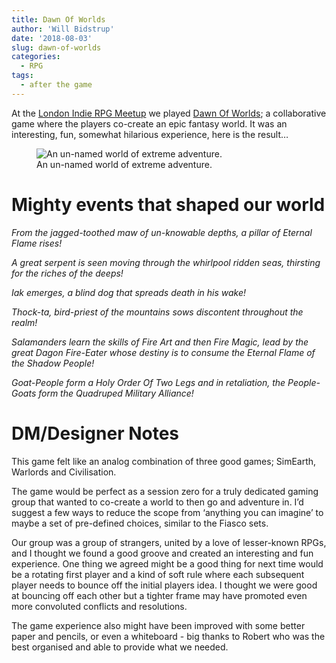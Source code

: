 ```yaml
---
title: Dawn Of Worlds
author: 'Will Bidstrup'
date: '2018-08-03'
slug: dawn-of-worlds
categories:
  - RPG
tags:
  - after the game
---
```


At the [London Indie RPG Meetup](https://www.meetup.com/London-Indie-RPG-Meetup-Group/) we played [Dawn Of Worlds](http://www.clanwebsite.org/games/rpg/Dawn_of_Worlds_game_1_0Final.pdf); a collaborative game where the players co-create an epic fantasy world. It was an interesting, fun, somewhat hilarious experience, here is the result…

![An un-named world of extreme adventure.](/images/oota/dow.jpg) 



# Mighty events that shaped our world

*From the jagged-toothed maw of un-knowable depths, a pillar of Eternal Flame rises!*

*A great serpent is seen moving through the whirlpool ridden seas, thirsting for the riches of the deeps!*

*Iak emerges, a blind dog that spreads death in his wake!*

*Thock-ta, bird-priest of the mountains sows discontent throughout the realm!*

*Salamanders learn the skills of Fire Art and then Fire Magic, lead by the great Dagon Fire-Eater whose destiny is to consume the Eternal Flame of the Shadow People!*

*Goat-People form a Holy Order Of Two Legs and in retaliation, the People-Goats form the Quadruped Military Alliance!*


# DM/Designer Notes

This game felt like an analog combination of three good games; SimEarth, Warlords and Civilisation. 

The game would be perfect as a session zero for a truly dedicated gaming group that wanted to co-create a world to then go and adventure in. I’d suggest a few ways to reduce the scope from ‘anything you can imagine’ to maybe a set of pre-defined choices, similar to the Fiasco sets.

Our group was a group of strangers, united by a love of lesser-known RPGs, and I thought we found a good groove and created an interesting and fun experience. One thing we agreed might be a good thing for next time would be a rotating first player and a kind of soft rule where each subsequent player needs to bounce off the initial players idea. I thought we were good at bouncing off each other but a tighter frame may have promoted even more convoluted conflicts and resolutions.

The game experience also might have been improved with some better paper and pencils, or even a whiteboard - big thanks to Robert who was the best organised and able to provide what we needed. 